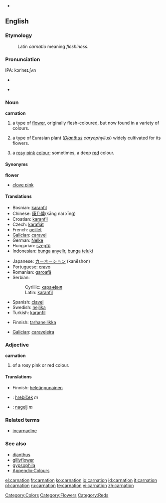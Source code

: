 {{wikipedia}}
* {{audio|en-us-carnation.ogg|Audio (US)}}
==English==

===Etymology===
: Latin ''carnatio'' meaning ''fleshiness''.

===Pronunciation===
IPA: kɔrˈneɪ.ʃʌn

{{wikipedia}}
* {{audio|en-us-carnation.ogg|Audio (US)}}

* {{rhymes|eɪʃǝn}}

===Noun===
'''carnation'''

# a type of [[flower]], originally flesh-coloured, but now found in a variety of colours.
# {{botany}} a type of Eurasian plant (''[[Dianthus]] caryophyllus'') widely cultivated for its flowers.
# {{colour}} a [[rose|rosy]] [[pink]] [[colour]]; sometimes, a deep [[red]] colour.
#: {{color panel|FFA6C9}}

====Synonyms====
'''flower'''
* [[clove pink]]

====Translations====
{{trans-top|flower}}
* Bosnian: [[karanfil#Bosnian|karanfil]] {{m}}
* Chinese: [[康乃馨]](kāng naĭ xīng)
* Croatian: [[karanfil#Croatian|karanfil]] {{m}}
* Czech: [[karafiát]] {{m}}
* French: [[oeillet]]
* [[Galician]]: [[caravel]] {{m}}
* German: [[Nelke]] {{f}}
* Hungarian: [[szegfű]]
* Indonesian: [[bunga]] [[anyelir]], [[bunga]] [[teluki]]
{{trans-mid}}
* Japanese: [[カーネーション]] (kanēshon)
* Portuguese: [[cravo]]
* Romanian: [[garoafă]]
* Serbian:
*: Cyrillic: [[каранфил#Serbian|каранфил]] {{m}}
*: Latin: [[karanfil#Serbian|karanfil]] {{m}}
* Spanish: [[clavel]]
* Swedish: [[nejlika]]
* Turkish: [[karanfil#Turkish|karanfil]]
{{trans-bottom}}

{{trans-top|plant}}
* Finnish: [[tarhaneilikka]]
{{trans-mid}}
* [[Galician]]: [[caraveleira]] {{f}}
{{trans-bottom}}

{{trans-top|colour}}
{{trans-mid}}
{{trans-bottom}}

===Adjective===
'''carnation'''

# {{colour}} of a rosy pink or red colour.

====Translations====
{{trans-top|colour}}
* Finnish: [[heleänpunainen]]
{{trans-mid}}
{{trans-bottom}}

{{checktrans}}
<!--Remove this section once all of the translations below have been moved into the tables above.-->
* {{ttbc|Slovak}}: [[hrebíček]]  ''m''
* {{ttbc|Slovene}}: [[nagelj]] ''m''

===Related terms===
* [[incarnadine]]

===See also===
* [[dianthus]]
* [[gillyflower]]
* [[gypsophila]]
* [[Appendix:Colours]]

[[Category:Colors]]
[[Category:Flowers]]
[[Category:Reds]]

[[el:carnation]]
[[fr:carnation]]
[[ko:carnation]]
[[io:carnation]]
[[id:carnation]]
[[it:carnation]]
[[pl:carnation]]
[[ru:carnation]]
[[te:carnation]]
[[vi:carnation]]
[[zh:carnation]]